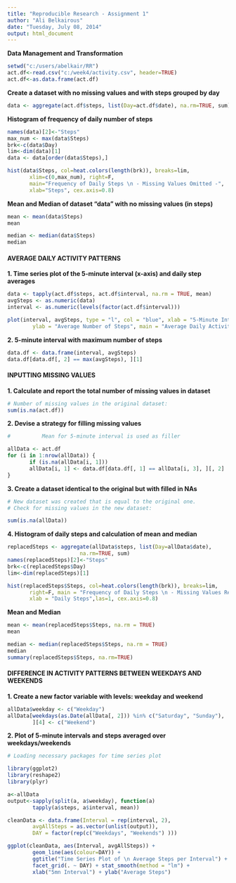 ```yaml
---
title: "Reproducible Research - Assignment 1"
author: "Ali Belkairous"
date: "Tuesday, July 08, 2014"
output: html_document
---
```

**Data Management and Transformation**
```r
setwd("c:/users/abelkair/RR")
act.df<-read.csv("c:/week4/activity.csv", header=TRUE)
act.df<-as.data.frame(act.df)
```
**Create a dataset with no missing values and with steps grouped by day**
```r
data <- aggregate(act.df$steps, list(Day=act.df$date), na.rm=TRUE, sum)
```
**Histogram of frequency of daily number of steps**

```r
names(data)[2]<-"Steps"
max_num <- max(data$Steps)
brk<-c(data$Day)
lim<-dim(data)[1]
data <- data[order(data$Steps),]

hist(data$Steps, col=heat.colors(length(brk)), breaks=lim, 
       xlim=c(0,max_num), right=F, 
       main="Frequency of Daily Steps \n - Missing Values Omitted -", 
       xlab="Steps", cex.axis=0.8)
```

**Mean and Median of dataset "data" with no missing values (in steps)**

```r
mean <- mean(data$Steps)
mean

median <- median(data$Steps)
median
```

####                    AVERAGE DAILY ACTIVITY PATTERNS

**1. Time series plot of the 5-minute interval (x-axis) and daily step averages**

```r
data <- tapply(act.df$steps, act.df$interval, na.rm = TRUE, mean)
avgSteps <- as.numeric(data)
interval <- as.numeric(levels(factor(act.df$interval)))

plot(interval, avgSteps, type = "l", col = "blue", xlab = "5-Minute Interval", 
        ylab = "Average Number of Steps", main = "Average Daily Activity")
```

**2. 5-minute interval with maximum number of steps**

```r
data.df <- data.frame(interval, avgSteps)
data.df[data.df[, 2] == max(avgSteps), ][1]
```  

####                   INPUTTING MISSING VALUES

**1. Calculate and report the total number of missing values in dataset**

```r
# Number of missing values in the original dataset:
sum(is.na(act.df))
```

**2. Devise a strategy for filling missing values**

```r
#          Mean for 5-minute interval is used as filler

allData <- act.df
for (i in 1:nrow(allData)) {
       if (is.na(allData[i, 1])) 
       allData[i, 1] <- data.df[data.df[, 1] == allData[i, 3], ][, 2]
}
```
**3. Create a dataset identical to the original but with filled in NAs**

```r
# New dataset was created that is equal to the original one. 
# Check for missing values in the new dataset:

sum(is.na(allData))
```

**4. Histogram of daily steps and calculation of mean and median**

```r
replacedSteps <- aggregate(allData$steps, list(Day=allData$date),
                       na.rm=TRUE, sum)
names(replacedSteps)[2]<-"Steps"
brk<-c(replacedSteps$Day)
lim<-dim(replacedSteps)[1]

hist(replacedSteps$Steps, col=heat.colors(length(brk)), breaks=lim, 
       right=F, main = "Frequency of Daily Steps \n - Missing Values Replaced -", 
       xlab = "Daily Steps",las=1, cex.axis=0.8)
```

**Mean and Median**

```r
mean <- mean(replacedSteps$Steps, na.rm = TRUE)
mean

median <- median(replacedSteps$Steps, na.rm = TRUE)
median
summary(replacedSteps$Steps, na.rm=TRUE)
```

####  DIFFERENCE IN ACTIVITY PATTERNS BETWEEN WEEKDAYS AND WEEKENDS

**1. Create a new factor variable with levels: weekday and weekend**

```r
allData$weekday <- c("Weekday")
allData[weekdays(as.Date(allData[, 2])) %in% c("Saturday", "Sunday"), 
        ][4] <- c("Weekend")
```

**2. Plot of 5-minute intervals and steps averaged over weekdays/weekends**

```r
# Loading necessary packages for time series plot

library(ggplot2)
library(reshape2)
library(plyr)

a<-allData
output<-sapply(split(a, a$weekday), function(a) 
        tapply(a$steps, a$interval, mean))

cleanData <- data.frame(Interval = rep(interval, 2), 
        avgAllSteps = as.vector(unlist(output)), 
        DAY = factor(rep(c("Weekdays", "Weekends") )))

ggplot(cleanData, aes(Interval, avgAllSteps)) + 
        geom_line(aes(colour=DAY)) +
        ggtitle("Time Series Plot of \n Average Steps per Interval") +
        facet_grid(. ~ DAY) + stat_smooth(method = "lm") +
        xlab("5mn Interval") + ylab("Average Steps")
```